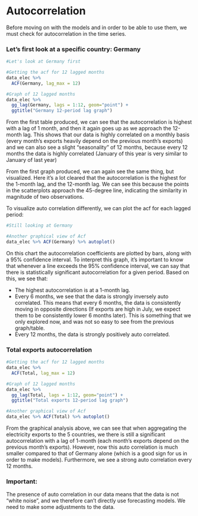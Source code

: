 # Autocorrelation

Before moving on with the models and in order to be able to use them, we must check for autocorrelation in the time series. 


### Let's first look at a specific country: Germany 

```r

#Let's look at Germany first

#Getting the acf for 12 lagged months
data_elec %>% 
  ACF(Germany, lag_max = 12)

#Graph of 12 lagged months
data_elec %>% 
  gg_lag(Germany, lags = 1:12, geom="point") + 
  ggtitle("Germany 12-period lag graph")

```

From the first table produced, we can see that the autocorrelation is highest with a lag of 1 month, and then it again goes up as we approach the 12-month lag. This shows that our data is highly correlated on a monthly basis (every month's exports heavily depend on the previous month's exports) and we can also see a slight "seasonality" of 12 months, because every 12 months the data is highly correlated (January of this year is very similar to January of last year)

From the first graph produced, we can again see the same thing, but visualized. Here it's a lot cleared that the autocorrelation is the highest for the 1-month lag, and the 12-month lag. We can see this because the points in the scatterplots approach the 45-degree line, indicating the similarity in magnitude of two observations. 

To visualize auto correlation differently, we can plot the acf for each lagged period: 

```r
#Still looking at Germany

#Another graphical view of Acf
data_elec %>% ACF(Germany) %>% autoplot() 

```

On this chart the autocorrelation coefficients are plotted by bars, along with a 95% confidence interval. To interpret this graph, it's important to know that whenever a line exceeds the 95% confidence interval, we can say that there is statistically significant autocorrelation for a given period. Based on this, we see that:

- The highest autocorrelation is at a 1-month lag. 
- Every 6 months, we see that the data is strongly inversely auto correlated. This means that every 6 months, the data is consistently moving in opposite directions (If exports are high in July, we expect them to be consistently lower 6 months later). This is something that we only explored now, and was not so easy to see from the previous graph/table.
- Every 12 months, the data is strongly positively auto correlated. 

### Total exports autocorrelation 

```r

#Getting the acf for 12 lagged months
data_elec %>% 
  ACF(Total, lag_max = 12)

#Graph of 12 lagged months
data_elec %>% 
  gg_lag(Total, lags = 1:12, geom="point") + 
  ggtitle("Total exports 12-period lag graph")

#Another graphical view of Acf
data_elec %>% ACF(Total) %>% autoplot() 


```

From the graphical analysis above, we can see that when aggregating the electricity exports to the 5 countries, we there is still a significant autocorrelation with a lag of 1-month (each month's exports depend on the previous month's exports). However, now this auto correlation is much smaller compared to that of Germany alone (which is a good sign for us in order to make models). Furthermore, we see a strong auto correlation every 12 months. 


### Important: 
The presence of auto correlation in our data means that the data is not "white noise", and we therefore can't directly use forecasting models. We need to make some adjustments to the data.